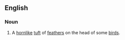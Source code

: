 ==English==

===Noun===
{{en-noun}}

# A [[horn]]like [[tuft]] of [[feather]]s on the head of some [[bird]]s.
{{Webster 1913}}